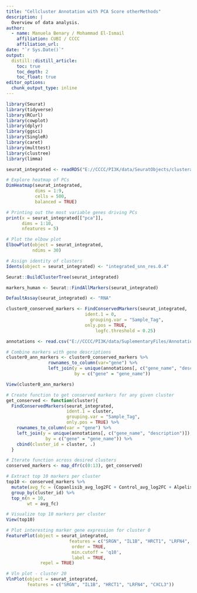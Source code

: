 ```yaml
---
title: "Cellcluster Annotation with PCA Score otherMethods"
description: |
  Overview of data analysis.
author:
  - name: Manuela Benary / Mohammad El-Ismail
    affiliation: CUBI / CCCC
    affiliation_url: 
date: "`r Sys.Date()`"
output: 
  distill::distill_article:
    toc: true
    toc_depth: 2
    toc_float: true
editor_options: 
  chunk_output_type: inline
---
```


```r
library(Seurat)
library(tidyverse)
library(RCurl)
library(cowplot)
library(dplyr)
library(ggsci)
library(SingleR)
library(caret)
library(multtest)
library(clustree)
library(limma)
```

```r
seurat_integrated <- readRDS("E://CCCC/PI3K/data/SeuratObjects/clusteranalysis/Human/seurat_integrated_newidents.rds")
```

```r
# Explore heatmap of PCs
DimHeatmap(seurat_integrated, 
           dims = 1:9, 
           cells = 500, 
           balanced = TRUE)
```

```r
# Printing out the most variable genes driving PCs
print(x = seurat_integrated[["pca"]], 
      dims = 1:10, 
      nfeatures = 5)
```

```r
# Plot the elbow plot
ElbowPlot(object = seurat_integrated, 
          ndims = 30)
```

```r
# Assign identity of clusters
Idents(object = seurat_integrated) <- "integrated_snn_res.0.4"
```

```r
Seurat::BuildClusterTree(seurat_integrated)
```

```r
markers_human <- Seurat::FindAllMarkers(seurat_integrated)
```

```r
DefaultAssay(seurat_integrated) <- "RNA"
```

```r
cluster0_conserved_markers <- FindConservedMarkers(seurat_integrated,
                              ident.1 = 0,
                     	        grouping.var = "Sample_Tag",
                              only.pos = TRUE,
		                          logfc.threshold = 0.25)
```

```r
annotations <- read.csv("E://CCCC/PI3K/data/SuplementaryFiles/AnnotationFiles/Human/gene_annotations_human.csv")
```

```r
# Combine markers with gene descriptions 
cluster0_ann_markers <- cluster0_conserved_markers %>% 
                rownames_to_column(var="gene") %>% 
                left_join(y = unique(annotations[, c("gene_name", "description")]),
                          by = c("gene" = "gene_name"))

View(cluster0_ann_markers)
```

```r
# Create function to get conserved markers for any given cluster
get_conserved <- function(cluster){
  FindConservedMarkers(seurat_integrated,
                       ident.1 = cluster,
                       grouping.var = "Sample_Tag",
                       only.pos = TRUE) %>%
    rownames_to_column(var = "gene") %>%
    left_join(y = unique(annotations[, c("gene_name", "description")]),
               by = c("gene" = "gene_name")) %>%
    cbind(cluster_id = cluster, .)
  }
```

```r
# Iterate function across desired clusters
conserved_markers <- map_dfr(c(0:13), get_conserved)
```

```r
# Extract top 10 markers per cluster
top10 <- conserved_markers %>% 
  mutate(avg_fc = (Copanlisib_avg_log2FC + Control_avg_log2FC + Alpelisib_avg_log2FC) /3) %>% 
  group_by(cluster_id) %>% 
  top_n(n = 10, 
        wt = avg_fc)

# Visualize top 10 markers per cluster
View(top10)
```

```r
# Plot interesting marker gene expression for cluster 0
FeaturePlot(object = seurat_integrated, 
                        features = c("SRGN", "IL1B", "HRCT1", "LRFN4", "CXCL3"),
                         order = TRUE,
                         min.cutoff = 'q10', 
                         label = TRUE,
			 repel = TRUE)
```

```r
# Vln plot - cluster 20
VlnPlot(object = seurat_integrated, 
        features = c("SRGN", "IL1B", "HRCT1", "LRFN4", "CXCL3"))
```